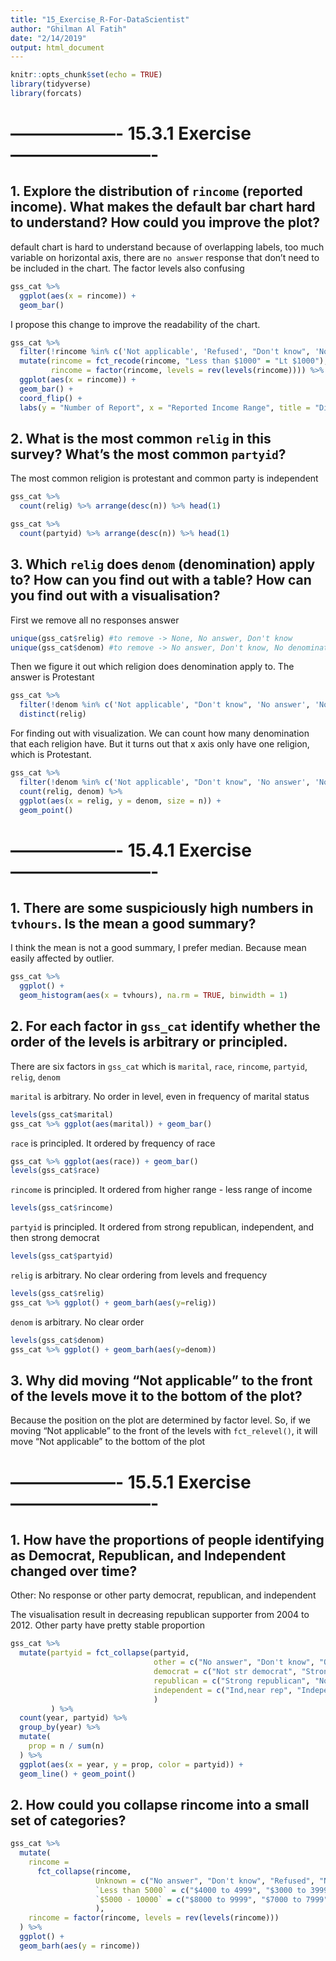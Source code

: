 ```yaml
---
title: "15_Exercise_R-For-DataScientist"
author: "Ghilman Al Fatih"
date: "2/14/2019"
output: html_document
---
```


```r
knitr::opts_chunk$set(echo = TRUE)
library(tidyverse)
library(forcats)
```


# ------------------- 15.3.1 Exercise -------------------------
## 1. Explore the distribution of `rincome` (reported  income). What makes the default bar chart hard to understand? How could you improve the plot?

default chart is hard to understand because of overlapping labels, too much variable on horizontal axis, there are `no answer` response that don't need to be included in the chart. The factor levels also confusing
```r
gss_cat %>%
  ggplot(aes(x = rincome)) + 
  geom_bar()

```

I propose this change to improve the readability of the chart.

```r
gss_cat %>% 
  filter(!rincome %in% c('Not applicable', 'Refused', "Don't know", 'No answer')) %>%
  mutate(rincome = fct_recode(rincome, "Less than $1000" = "Lt $1000"),
         rincome = factor(rincome, levels = rev(levels(rincome)))) %>%
  ggplot(aes(x = rincome)) +
  geom_bar() + 
  coord_flip() +
  labs(y = "Number of Report", x = "Reported Income Range", title = "Distribution of Reported Income")
```

## 2. What is the most common `relig` in this survey? What’s the most common `partyid`?
The most common religion is protestant and common party is independent
```r
gss_cat %>%
  count(relig) %>% arrange(desc(n)) %>% head(1)

gss_cat %>%
  count(partyid) %>% arrange(desc(n)) %>% head(1)
```

## 3. Which `relig` does `denom` (denomination) apply to? How can you find out with a table? How can you find out with a visualisation?
First we remove all no responses answer
```r
unique(gss_cat$relig) #to remove -> None, No answer, Don't know
unique(gss_cat$denom) #to remove -> No answer, Don't know, No denomination, Not applicable
```

Then we figure it out which religion does denomination apply to. The answer is Protestant
```r
gss_cat %>%
  filter(!denom %in% c('Not applicable', "Don't know", 'No answer', 'No denomination') & !relig %in% c('None','No answer', "Don't know")) %>%
  distinct(relig)
```

For finding out with visualization. We can count how many denomination that each religion have. But it turns out that x axis only have one religion, which is Protestant.
```r
gss_cat %>%
  filter(!denom %in% c('Not applicable', "Don't know", 'No answer', 'No denomination') & !relig %in% c('None','No answer', "Don't know")) %>%
  count(relig, denom) %>%
  ggplot(aes(x = relig, y = denom, size = n)) +
  geom_point()
```


# ------------------- 15.4.1 Exercise -------------------------
## 1. There are some suspiciously high numbers in `tvhours`. Is the mean a good summary?
I think the mean is not a good summary, I prefer median. Because mean easily affected by outlier.
```r
gss_cat %>%
  ggplot() +
  geom_histogram(aes(x = tvhours), na.rm = TRUE, binwidth = 1)

```

## 2. For each factor in `gss_cat` identify whether the order of the levels is arbitrary or principled.
There are six factors in `gss_cat` which is `marital`, `race`, `rincome`, `partyid`, `relig`, `denom`

`marital` is arbitrary. No order in level, even in frequency of marital status
```r
levels(gss_cat$marital)
gss_cat %>% ggplot(aes(marital)) + geom_bar()
```

`race` is principled. It ordered by frequency of race
```r
gss_cat %>% ggplot(aes(race)) + geom_bar()
levels(gss_cat$race)
```

`rincome` is principled. It ordered from higher range - less range of income
```r
levels(gss_cat$rincome)
```

`partyid` is principled. It ordered from strong republican, independent, and then strong democrat
```r
levels(gss_cat$partyid)
```

`relig` is arbitrary. No clear ordering from levels and frequency
```r
levels(gss_cat$relig)
gss_cat %>% ggplot() + geom_barh(aes(y=relig))

```

`denom` is arbitrary. No clear order
```r
levels(gss_cat$denom)
gss_cat %>% ggplot() + geom_barh(aes(y=denom))
```


## 3. Why did moving “Not applicable” to the front of the levels move it to the bottom of the plot?
Because the position on the plot are determined by factor level. So, if we moving "Not applicable" to the front of the levels with `fct_relevel()`, it will move "Not applicable" to the bottom of the plot


# ------------------- 15.5.1 Exercise -------------------------
## 1. How have the proportions of people identifying as Democrat, Republican, and Independent changed over time?
Other: No response or other party
democrat, republican, and independent

The visualisation result in decreasing republican supporter from 2004 to 2012.
Other party have pretty stable proportion
```r
gss_cat %>%
  mutate(partyid = fct_collapse(partyid,
                                other = c("No answer", "Don't know", "Other party"),
                                democrat = c("Not str democrat", "Strong democrat"),
                                republican = c("Strong republican", "Not str republican"),
                                independent = c("Ind,near rep", "Independent", "Ind,near dem")
                                )
         ) %>%
  count(year, partyid) %>%
  group_by(year) %>%
  mutate(
    prop = n / sum(n)
  ) %>%
  ggplot(aes(x = year, y = prop, color = partyid)) +
  geom_line() + geom_point()
```

## 2. How could you collapse rincome into a small set of categories?
```r
gss_cat %>%
  mutate(
    rincome = 
      fct_collapse(rincome,
                   Unknown = c("No answer", "Don't know", "Refused", "Not applicable"),
                   `Less than 5000` = c("$4000 to 4999", "$3000 to 3999", "$1000 to 2999", "Lt $1000" ),
                   `$5000 - 10000` = c("$8000 to 9999", "$7000 to 7999", "$6000 to 6999", "$5000 to 5999")
                   ),
    rincome = factor(rincome, levels = rev(levels(rincome)))
  ) %>%
  ggplot() +
  geom_barh(aes(y = rincome))
```


